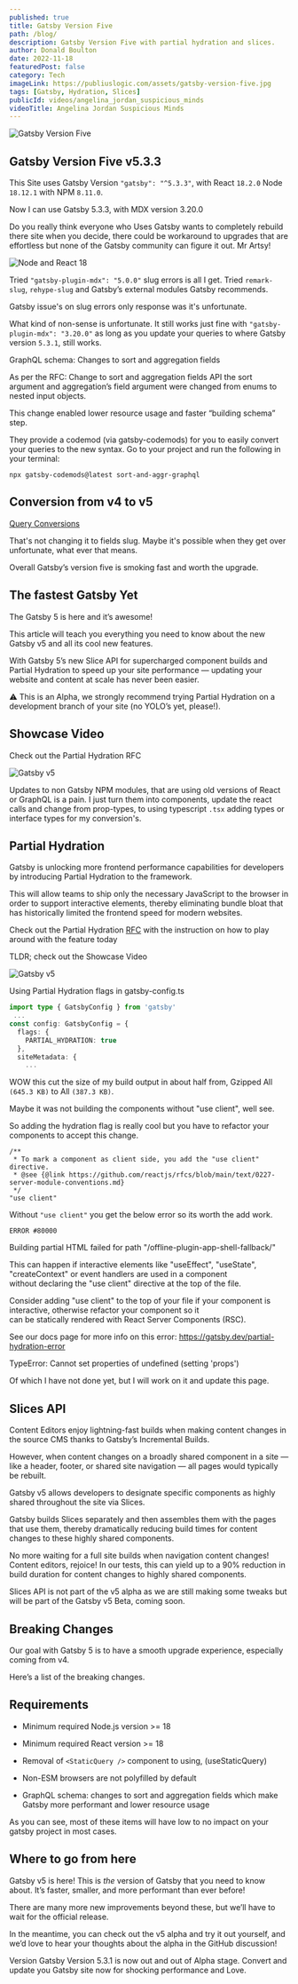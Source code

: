 ```yaml
---
published: true
title: Gatsby Version Five
path: /blog/
description: Gatsby Version Five with partial hydration and slices.
author: Donald Boulton
date: 2022-11-18
featuredPost: false
category: Tech
imageLink: https://publiuslogic.com/assets/gatsby-version-five.jpg
tags: [Gatsby, Hydration, Slices]
publicId: videos/angelina_jordan_suspicious_minds
videoTitle: Angelina Jordan Suspicious Minds
---
```


![Gatsby Version Five](../../../static/assets/gatsby-version-five.jpg)

## Gatsby Version Five v5.3.3

This Site uses Gatsby Version `"gatsby": "^5.3.3"`, with React `18.2.0` Node `18.12.1` with NPM `8.11.0`.

Now I can use Gatsby 5.3.3, with MDX version 3.20.0

Do you really think everyone who Uses Gatsby wants to completely rebuild there site when you decide, there could be workaround to upgrades that are effortless but none of the Gatsby community can figure it out. Mr Artsy!

![Node and React 18](../../../static/img/Node-and-React-18.png)

Tried `"gatsby-plugin-mdx": "5.0.0"` slug errors is all I get. Tried `remark-slug`, `rehype-slug` and Gatsby’s external modules Gatsby recommends.

Gatsby issue's on slug errors only response was it's unfortunate.

What kind of non-sense is unfortunate. It still works just fine with `"gatsby-plugin-mdx": "3.20.0"` as long as you update your queries to where Gatsby version `5.3.1`, still works.

GraphQL schema: Changes to sort and aggregation fields

As per the RFC: Change to sort and aggregation fields API the sort argument and aggregation’s field argument were changed from enums to nested input objects.

This change enabled lower resource usage and faster “building schema” step.

They provide a codemod (via gatsby-codemods) for you to easily convert your queries to the new syntax. Go to your project and run the following in your terminal:

```tsx:title=Codemods
npx gatsby-codemods@latest sort-and-aggr-graphql
```

## Conversion from v4 to v5

<Section>

[Query Conversions](https://www.gatsbyjs.com/docs/reference/release-notes/migrating-from-v4-to-v5/)

That's not changing it to fields slug. Maybe it's possible when they get over unfortunate, what ever that means.

Overall Gatsby’s version five is smoking fast and worth the upgrade.

</Section>

<Section>

## The fastest Gatsby Yet

The Gatsby 5 is here and it’s awesome!

This article will teach you everything you need to know about the new Gatsby v5 and all its cool new features.

With Gatsby 5’s new Slice API for supercharged component builds and Partial Hydration to speed up your site performance — updating your website and content at scale has never been easier.

⚠️ This is an Alpha, we strongly recommend trying Partial Hydration on a development branch of your site (no YOLO’s yet, please!).

</Section>

<Section>

## Showcase Video

</Section>

<Section>

<LeftText>Check out the Partial Hydration RFC</LeftText>
<ColumnGridTwo>
<Left>

<UserProfile buttonLink="https://www.youtube.com/" title="Partial Hydration" titleLink="https://www.youtube.com/watch?v=C-WrnfUm33k" link="https://www.youtube.com/watch?v=C-WrnfUm33k" description="Gatsby Version Five">

![Gatsby v5](../../../static/img/gatsby-thumb.png)

</UserProfile>

</Left>

<YouTube youTubeId="v=C-WrnfUm33k" />

</ColumnGridTwo>

</Section>

<Section>

Updates to non Gatsby NPM modules, that are using old versions of React or GraphQL is a pain. I just turn them into components, update the react calls and change from prop-types, to using typescript `.tsx` adding types or interface types for my conversion's.

</Section>

## Partial Hydration

<Section>

Gatsby is unlocking more frontend performance capabilities for developers by introducing Partial Hydration to the framework.

This will allow teams to ship only the necessary JavaScript to the browser in order to support interactive elements, thereby eliminating bundle bloat that has historically limited the frontend speed for modern websites.

Check out the Partial Hydration [RFC](https://github.com/gatsbyjs/gatsby/discussions/36608) with the instruction on how to play around with the feature today

</Section>

<Section>

<LeftText>TLDR; check out the Showcase Video</LeftText>
<ColumnGridTwo>
<Left>

<UserProfile buttonLink="https://www.gatsbyjs.com/gatsby-5/" title="Showcase Video" titleLink="https://www.youtube.com/watch?v=lgc6SrINnSc" link="https://www.youtube.com/watch?v=lgc6SrINnSc" description="Gatsby Version Five">

![Gatsby v5](../../../static/img/gatsby-thumb.png)

</UserProfile>

</Left>

<YouTube youTubeId="v=lgc6SrINnSc" />

</ColumnGridTwo>

</Section>

<Section>

Using Partial Hydration flags in gatsby-config.ts

</Section>

```ts:title=Flags-for-gatsby-config.ts
import type { GatsbyConfig } from 'gatsby'
 ...
const config: GatsbyConfig = {
  flags: {
    PARTIAL_HYDRATION: true
  },
  siteMetadata: {
    ...
```

<Section>

WOW this cut the size of my build output in about half from, Gzipped All `(645.3 KB)` to All `(387.3 KB)`.

Maybe it was not building the components without "use client", well see.

So adding the hydration flag is really cool but you have to refactor your components to accept this change.

</Section>

```ts:title=Use-Client
/**
 * To mark a component as client side, you add the "use client" directive.
 * @see {@link https://github.com/reactjs/rfcs/blob/main/text/0227-server-module-conventions.md}
 */
"use client"
```

<Section>

Without `"use client"` you get the below error so its worth the add work.

`ERROR #80000`

Building partial HTML failed for path "/offline-plugin-app-shell-fallback/"

This can happen if interactive elements like "useEffect", "useState", "createContext" or event handlers are used in a component  
without declaring the "use client" directive at the top of the file.

Consider adding "use client" to the top of your file if your component is interactive, otherwise refactor your component so it  
can be statically rendered with React Server Components (RSC).

See our docs page for more info on this error: https://gatsby.dev/partial-hydration-error

TypeError: Cannot set properties of undefined (setting 'props')

Of which I have not done yet, but I will work on it and update this page.

</Section>

## Slices API

<Section>

Content Editors enjoy lightning-fast builds when making content changes in the source CMS thanks to Gatsby’s Incremental Builds.

However, when content changes on a broadly shared component in a site — like a header, footer, or shared site navigation — all pages would typically be rebuilt.

Gatsby v5 allows developers to designate specific components as highly shared throughout the site via Slices.

Gatsby builds Slices separately and then assembles them with the pages that use them, thereby dramatically reducing build times for content changes to these highly shared components.

No more waiting for a full site builds when navigation content changes! Content editors, rejoice! In our tests, this can yield up to a 90% reduction in build duration for content changes to highly shared components.

Slices API is not part of the v5 alpha as we are still making some tweaks but will be part of the Gatsby v5 Beta, coming soon.

</Section>

## Breaking Changes

<Section>

Our goal with Gatsby 5 is to have a smooth upgrade experience, especially coming from v4.

Here’s a list of the breaking changes.

</Section>

## Requirements

<Section>

- Minimum required Node.js version >= 18

- Minimum required React version >= 18

- Removal of `<StaticQuery />` component to using, (useStaticQuery)

- Non-ESM browsers are not polyfilled by default

- GraphQL schema: changes to sort and aggregation fields which make Gatsby more performant and lower resource usage

As you can see, most of these items will have low to no impact on your gatsby project in most cases.

</Section>

<Section>

## Where to go from here

Gatsby v5 is here! This is _the_ version of Gatsby that you need to know about. It’s faster, smaller, and more performant than ever before!

There are many more new improvements beyond these, but we’ll have to wait for the official release.

In the meantime, you can check out the v5 alpha and try it out yourself, and we’d love to hear your thoughts about the alpha in the GitHub discussion!

Version Gatsby Version 5.3.1 is now out and out of Alpha stage. Convert and update you Gatsby site now for shocking performance and Love.

</Section>

<WavyHr className="mt-1 mb-1 text-fuchsia-600" />
